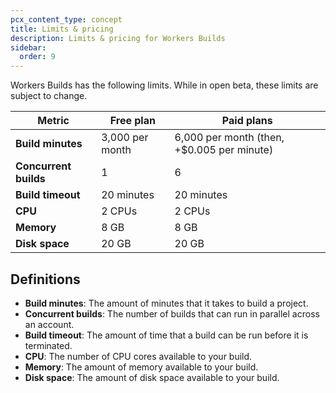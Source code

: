 ```yaml
---
pcx_content_type: concept
title: Limits & pricing
description: Limits & pricing for Workers Builds
sidebar:
  order: 9
---
```


Workers Builds has the following limits. While in open beta, these limits are subject to change.

| Metric                | Free plan       | Paid plans                                 |
| --------------------- | --------------- | ------------------------------------------ |
| **Build minutes**     | 3,000 per month | 6,000 per month (then, +$0.005 per minute) |
| **Concurrent builds** | 1               | 6                                          |
| **Build timeout**     | 20 minutes      | 20 minutes                                 |
| **CPU**               | 2 CPUs          | 2 CPUs                                     |
| **Memory**            | 8 GB            | 8 GB                                       |
| **Disk space**        | 20 GB           | 20 GB                                      |

## Definitions

- **Build minutes**: The amount of minutes that it takes to build a project.
- **Concurrent builds**: The number of builds that can run in parallel across an account.
- **Build timeout**: The amount of time that a build can be run before it is terminated.
- **CPU**: The number of CPU cores available to your build.
- **Memory**: The amount of memory available to your build.
- **Disk space**: The amount of disk space available to your build.
